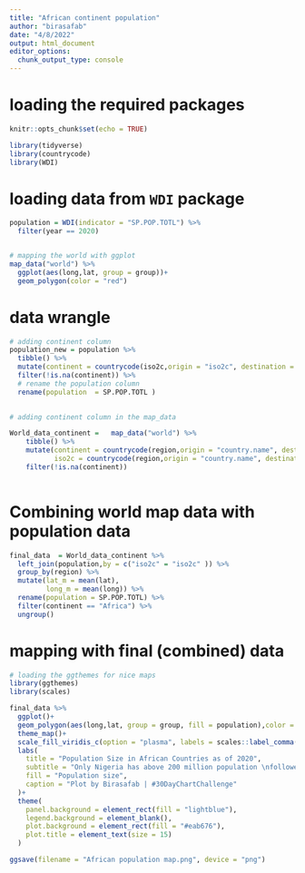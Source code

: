 ```yaml
---
title: "African continent population"
author: "birasafab"
date: "4/8/2022"
output: html_document
editor_options: 
  chunk_output_type: console
---
```


# loading the required packages
```r
knitr::opts_chunk$set(echo = TRUE)

library(tidyverse)
library(countrycode)
library(WDI)
```

# loading data from `WDI` package
```r
population = WDI(indicator = "SP.POP.TOTL") %>% 
  filter(year == 2020)


# mapping the world with ggplot
map_data("world") %>% 
  ggplot(aes(long,lat, group = group))+
  geom_polygon(color = "red")
```

# data wrangle
```r
# adding continent column
population_new = population %>% 
  tibble() %>% 
  mutate(continent = countrycode(iso2c,origin = "iso2c", destination = "continent" )) %>% 
  filter(!is.na(continent)) %>% 
  # rename the population column
  rename(population  = SP.POP.TOTL )

  
# adding continent column in the map_data

World_data_continent =   map_data("world") %>%
    tibble() %>% 
    mutate(continent = countrycode(region,origin = "country.name", destination = "continent" ),
           iso2c = countrycode(region,origin = "country.name", destination = "iso2c" )) %>% 
    filter(!is.na(continent))
    
```

# Combining world map data with population data
```r
final_data  = World_data_continent %>% 
  left_join(population,by = c("iso2c" = "iso2c" )) %>% 
  group_by(region) %>% 
  mutate(lat_m = mean(lat),
         long_m = mean(long)) %>% 
  rename(population = SP.POP.TOTL) %>% 
  filter(continent == "Africa") %>% 
  ungroup()
```


# mapping with final (combined) data
```r
# loading the ggthemes for nice maps 
library(ggthemes)
library(scales)

final_data %>% 
  ggplot()+
  geom_polygon(aes(long,lat, group = group, fill = population),color = "red")+
  theme_map()+
  scale_fill_viridis_c(option = "plasma", labels = scales::label_comma())+
  labs(
    title = "Population Size in African Countries as of 2020",
    subtitle = "Only Nigeria has above 200 million population \nfollowed with Ethiopia having almost 115 million while Egypt had 102 million.\nThe rest of African countries had less than 100 million population.",
    fill = "Population size",
    caption = "Plot by Birasafab | #30DayChartChallenge"
  )+
  theme(
    panel.background = element_rect(fill = "lightblue"),
    legend.background = element_blank(),
    plot.background = element_rect(fill = "#eab676"),
    plot.title = element_text(size = 15)
  )

ggsave(filename = "African population map.png", device = "png")
```

